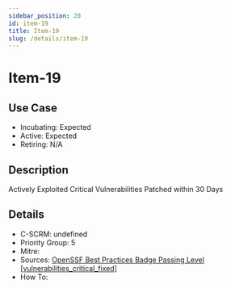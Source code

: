 ```yaml
---
sidebar_position: 20
id: item-19
title: Item-19
slug: /details/item-19
---
```


# Item-19

## Use Case

- Incubating: Expected
- Active: Expected
- Retiring: N/A

## Description

Actively Exploited Critical Vulnerabilities Patched within 30 Days

## Details

- C-SCRM: undefined
- Priority Group: 5
- Mitre: 
- Sources: [OpenSSF Best Practices Badge Passing Level [vulnerabilities_critical_fixed]](https://www.bestpractices.dev/en/criteria#0.vulnerabilities_critical_fixed)
- How To: 

